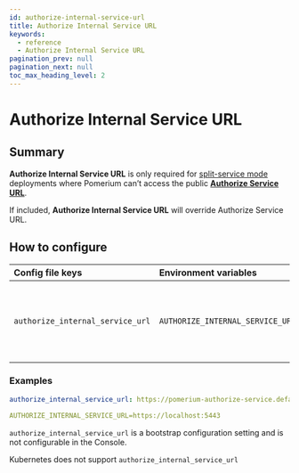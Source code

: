```yaml
---
id: authorize-internal-service-url
title: Authorize Internal Service URL
keywords:
  - reference
  - Authorize Internal Service URL
pagination_prev: null
pagination_next: null
toc_max_heading_level: 2
---
```



# Authorize Internal Service URL

## Summary

**Authorize Internal Service URL** is only required for [split-service mode](/docs/internals/configuration#all-in-one-vs-split-service-mode) deployments where Pomerium can’t access the public [**Authorize Service URL**](/docs/reference/authorize-service-url).

If included, **Authorize Internal Service URL** will override Authorize Service URL.

## How to configure

<Tabs>
<TabItem value="Core" label="Core">

| **Config file keys** | **Environment variables** | **Type** | **Usage** |
| :-- | :-- | :-- | :-- |
| `authorize_internal_service_url` | `AUTHORIZE_INTERNAL_SERVICE_URL` | `URL` | **required** (Inferred in all-in-one mode to be localhost) |

### Examples

```yaml
authorize_internal_service_url: https://pomerium-authorize-service.default.svc.cluster.local
```

```yaml
AUTHORIZE_INTERNAL_SERVICE_URL=https://localhost:5443
```

</TabItem>
<TabItem value="Enterprise" label="Enterprise">

`authorize_internal_service_url` is a bootstrap configuration setting and is not configurable in the Console.

</TabItem>
<TabItem value="Kubernetes" label="Kubernetes">

Kubernetes does not support `authorize_internal_service_url`

</TabItem>
</Tabs>
